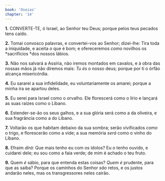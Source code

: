 ```yaml
---
book: 'Oseias'
chapter: '14'
---
```


**1.** CONVERTE-TE, ó Israel, ao Senhor teu Deus; porque pelos teus pecados tens caído.

**2.** Tomai convosco palavras, e convertei-vos ao Senhor; dizei-lhe: Tira toda a iniquidade, e aceita *o* que é bom; e ofereceremos *como* novilhos os *sacrifícios *dos nossos lábios.

**3.** Não nos salvará a Assíria, não iremos montados em cavalos, e à obra das nossas mãos já não diremos mais: *Tu és* o nosso deus; porque por ti o órfão alcança misericórdia.

**4.** Eu sararei a sua infidelidade, eu voluntariamente os amarei; porque a minha ira se apartou deles.

**5.** Eu serei para Israel como o orvalho. Ele florescerá como o lírio e lançará as suas raízes como o Líbano.

**6.** Estender-se-ão os seus galhos, e a sua glória será como a da oliveira, e sua fragrância como a do Líbano.

**7.** Voltarão os que habitam debaixo da sua sombra; serão vivificados *como* o trigo, e florescerão como a vide; a sua memória *será* como o vinho do Líbano.

**8.** Efraim *dirá:* Que mais tenho eu com os ídolos? Eu *o* tenho ouvido, e cuidarei dele; eu sou como a faia verde; de mim é achado o teu fruto.

**9.** Quem *é* sábio, para que entenda estas coisas? *Quem é* prudente, para que as saiba? Porque os caminhos do Senhor *são* retos, e os justos andarão neles, mas os transgressores neles cairão.